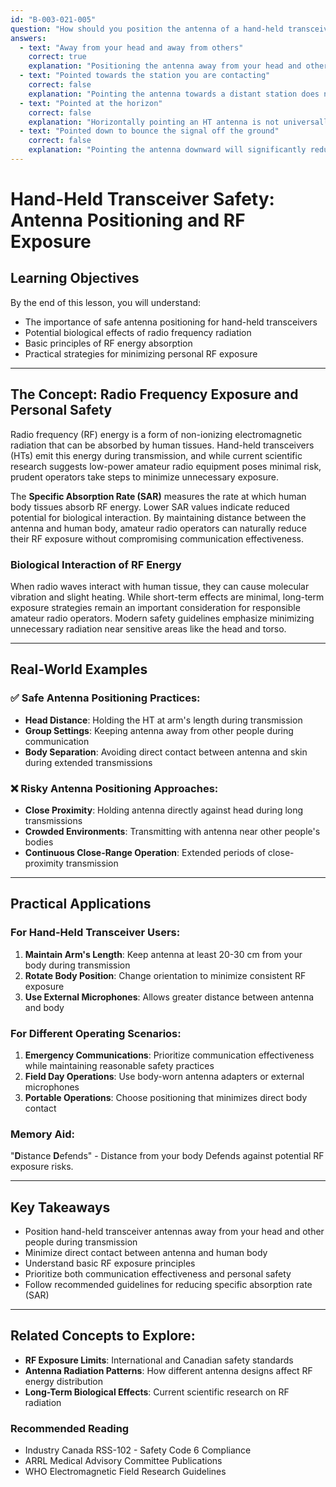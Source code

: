 ```yaml
---
id: "B-003-021-005"
question: "How should you position the antenna of a hand-held transceiver while you are transmitting?"
answers:
  - text: "Away from your head and away from others"
    correct: true
    explanation: "Positioning the antenna away from your head and other people minimizes potential RF exposure and reduces specific absorption rate (SAR) of electromagnetic radiation. Hand-held transceivers emit radio frequency energy that can be absorbed by human tissue, and maintaining distance helps reduce potential biological effects. This practice follows safety guidelines recommended by health and telecommunications authorities to minimize potential long-term health risks associated with RF exposure."
  - text: "Pointed towards the station you are contacting"
    correct: false
    explanation: "Pointing the antenna towards a distant station does not improve signal transmission from a hand-held transceiver. Antenna orientation on HTs is more about maintaining personal safety and optimal radiation pattern than targeting a specific distant station. Most hand-held antennas are omnidirectional, meaning they radiate signals in multiple directions regardless of physical pointing."
  - text: "Pointed at the horizon"
    correct: false
    explanation: "Horizontally pointing an HT antenna is not universally optimal. While horizontal polarization can be beneficial in some specific radio communication scenarios, hand-held transceivers typically use vertical polarization. The primary concern during transmission should be maintaining safe distance from human body tissues, not a specific horizon-based orientation."
  - text: "Pointed down to bounce the signal off the ground"
    correct: false
    explanation: "Pointing the antenna downward will significantly reduce signal propagation and radiation efficiency. Ground reflection can sometimes enhance signals, but intentionally pointing an HT antenna downward will create substantial signal loss and reduce effective communication range. This approach contradicts proper antenna positioning principles for hand-held transceivers."
---
```


# Hand-Held Transceiver Safety: Antenna Positioning and RF Exposure

## Learning Objectives
By the end of this lesson, you will understand:
- The importance of safe antenna positioning for hand-held transceivers
- Potential biological effects of radio frequency radiation
- Basic principles of RF energy absorption
- Practical strategies for minimizing personal RF exposure

---

## The Concept: Radio Frequency Exposure and Personal Safety

Radio frequency (RF) energy is a form of non-ionizing electromagnetic radiation that can be absorbed by human tissues. Hand-held transceivers (HTs) emit this energy during transmission, and while current scientific research suggests low-power amateur radio equipment poses minimal risk, prudent operators take steps to minimize unnecessary exposure.

The **Specific Absorption Rate (SAR)** measures the rate at which human body tissues absorb RF energy. Lower SAR values indicate reduced potential for biological interaction. By maintaining distance between the antenna and human body, amateur radio operators can naturally reduce their RF exposure without compromising communication effectiveness.

### Biological Interaction of RF Energy

When radio waves interact with human tissue, they can cause molecular vibration and slight heating. While short-term effects are minimal, long-term exposure strategies remain an important consideration for responsible amateur radio operators. Modern safety guidelines emphasize minimizing unnecessary radiation near sensitive areas like the head and torso.

---

## Real-World Examples

### ✅ Safe Antenna Positioning Practices:
- **Head Distance**: Holding the HT at arm's length during transmission
- **Group Settings**: Keeping antenna away from other people during communication
- **Body Separation**: Avoiding direct contact between antenna and skin during extended transmissions

### ❌ Risky Antenna Positioning Approaches:
- **Close Proximity**: Holding antenna directly against head during long transmissions
- **Crowded Environments**: Transmitting with antenna near other people's bodies
- **Continuous Close-Range Operation**: Extended periods of close-proximity transmission

---

## Practical Applications

### For Hand-Held Transceiver Users:
1. **Maintain Arm's Length**: Keep antenna at least 20-30 cm from your body during transmission
2. **Rotate Body Position**: Change orientation to minimize consistent RF exposure
3. **Use External Microphones**: Allows greater distance between antenna and body

### For Different Operating Scenarios:
1. **Emergency Communications**: Prioritize communication effectiveness while maintaining reasonable safety practices
2. **Field Day Operations**: Use body-worn antenna adapters or external microphones
3. **Portable Operations**: Choose positioning that minimizes direct body contact

### Memory Aid:
"**D**istance **D**efends" - Distance from your body Defends against potential RF exposure risks.

---

## Key Takeaways

- Position hand-held transceiver antennas away from your head and other people during transmission
- Minimize direct contact between antenna and human body
- Understand basic RF exposure principles
- Prioritize both communication effectiveness and personal safety
- Follow recommended guidelines for reducing specific absorption rate (SAR)

---

## Related Concepts to Explore:
- **RF Exposure Limits**: International and Canadian safety standards
- **Antenna Radiation Patterns**: How different antenna designs affect RF energy distribution
- **Long-Term Biological Effects**: Current scientific research on RF radiation

### Recommended Reading
- Industry Canada RSS-102 - Safety Code 6 Compliance
- ARRL Medical Advisory Committee Publications
- WHO Electromagnetic Field Research Guidelines